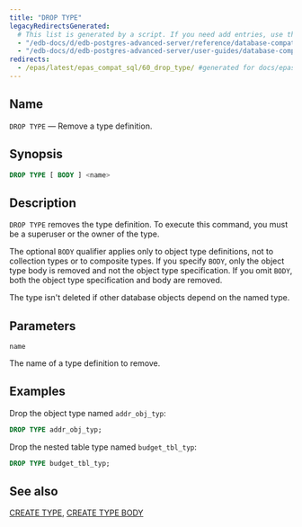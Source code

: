 ```yaml
---
title: "DROP TYPE"
legacyRedirectsGenerated:
  # This list is generated by a script. If you need add entries, use the `legacyRedirects` key.
  - "/edb-docs/d/edb-postgres-advanced-server/reference/database-compatibility-for-oracle-developers-reference-guide/9.6/Database_Compatibility_for_Oracle_Developers_Reference_Guide.1.074.html"
  - "/edb-docs/d/edb-postgres-advanced-server/user-guides/database-compatibility-for-oracle-developers-guide/9.5/Database_Compatibility_for_Oracle_Developers_Guide.1.100.html"
redirects:
  - /epas/latest/epas_compat_sql/60_drop_type/ #generated for docs/epas/reorg-role-use-case-mode
---
```


<div id="drop_type" class="registered_link"></div>

## Name

`DROP TYPE` &mdash; Remove a type definition.

## Synopsis

```sql
DROP TYPE [ BODY ] <name>
```

## Description

`DROP TYPE` removes the type definition. To execute this command, you must be a superuser or the owner of the type.

The optional `BODY` qualifier applies only to object type definitions, not to collection types or to composite types. If you specify `BODY`, only the object type body is removed and not the object type specification. If you omit `BODY`, both the object type specification and body are removed.

The type isn't deleted if other database objects depend on the named type.

## Parameters

`name`

 The name of a type definition to remove.

## Examples

Drop the object type named `addr_obj_typ`:

```sql
DROP TYPE addr_obj_typ;
```

Drop the nested table type named `budget_tbl_typ`:

```sql
DROP TYPE budget_tbl_typ;
```

## See also

[CREATE TYPE](39_create_type/#create_type), [CREATE TYPE BODY](40_create_type_body/#create_type_body)
